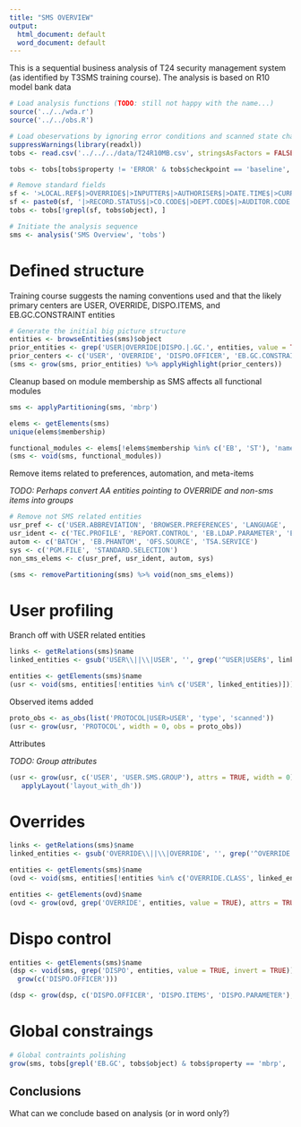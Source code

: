 ```yaml
---
title: "SMS OVERVIEW"
output:
  html_document: default
  word_document: default
---
```

This is a sequential business analysis of T24 security management system (as identified by T3SMS training course). The analysis is based on R10 model bank data

```r
# Load analysis functions (TODO: still not happy with the name...)
source('../../wda.r')
source('../../obs.R')

# Load obeservations by ignoring error conditions and scanned state changes
suppressWarnings(library(readxl))
tobs <- read.csv('../../../data/T24R10MB.csv', stringsAsFactors = FALSE)

tobs <- tobs[tobs$property != 'ERROR' & tobs$checkpoint == 'baseline', ]

# Remove standard fields
sf <- '>LOCAL.REF$|>OVERRIDE$|>INPUTTER$|>AUTHORISER$|>DATE.TIME$|>CURR.NO$'
sf <- paste0(sf, '|>RECORD.STATUS$|>CO.CODE$|>DEPT.CODE$|>AUDITOR.CODE|>AUDIT.DATE.TIME$')
tobs <- tobs[!grepl(sf, tobs$object), ]

# Initiate the analysis sequence
sms <- analysis('SMS Overview', 'tobs')
```

# Defined structure
Training course suggests the naming conventions used and that the likely primary centers are USER, OVERRIDE, DISPO.ITEMS, and EB.GC.CONSTRAINT entities

```r
# Generate the initial big picture structure
entities <- browseEntities(sms)$object
prior_entities <- grep('USER|OVERRIDE|DISPO.|.GC.', entities, value = TRUE)
prior_centers <- c('USER', 'OVERRIDE', 'DISPO.OFFICER', 'EB.GC.CONSTRAINTS')
(sms <- grow(sms, prior_entities) %>% applyHighlight(prior_centers))

```

Cleanup based on module membership as SMS affects all functional modules

```r

sms <- applyPartitioning(sms, 'mbrp')

elems <- getElements(sms)
unique(elems$membership)

functional_modules <- elems[!elems$membership %in% c('EB', 'ST'), 'name']
(sms <- void(sms, functional_modules))
```

Remove items related to preferences, automation, and meta-items

*TODO: Perhaps convert AA entities pointing to OVERRIDE and non-sms items into groups*

```r
# Remove not SMS related entities
usr_pref <- c('USER.ABBREVIATION', 'BROWSER.PREFERENCES', 'LANGUAGE', 'PRINTER.ID')
usr_ident <- c('TEC.PROFILE', 'REPORT.CONTROL', 'EB.LDAP.PARAMETER', 'EB.CHANNEL', 'EB.FILE.UPLOAD')
autom <- c('BATCH', 'EB.PHANTOM', 'OFS.SOURCE', 'TSA.SERVICE')
sys <- c('PGM.FILE', 'STANDARD.SELECTION')
non_sms_elems <- c(usr_pref, usr_ident, autom, sys)

(sms <- removePartitioning(sms) %>% void(non_sms_elems))
```

# User profiling

Branch off with USER related entities

```r
links <- getRelations(sms)$name
linked_entities <- gsub('USER\\||\\|USER', '', grep('^USER|USER$', links, value = TRUE))

entities <- getElements(sms)$name
(usr <- void(sms, entities[!entities %in% c('USER', linked_entities)]))
```

Observed items added

```r

proto_obs <- as_obs(list('PROTOCOL|USER>USER', 'type', 'scanned'))
(usr <- grow(usr, 'PROTOCOL', width = 0, obs = proto_obs))


```

Attributes

*TODO: Group attributes*

```r

(usr <- grow(usr, c('USER', 'USER.SMS.GROUP'), attrs = TRUE, width = 0) %>%
   applyLayout('layout_with_dh'))

```

# Overrides

```r
links <- getRelations(sms)$name
linked_entities <- gsub('OVERRIDE\\||\\|OVERRIDE', '', grep('^OVERRIDE|OVERRIDE$', links, value = TRUE))

entities <- getElements(sms)$name
(ovd <- void(sms, entities[!entities %in% c('OVERRIDE.CLASS', linked_entities)]))

entities <- getElements(ovd)$name
(ovd <- grow(ovd, grep('OVERRIDE', entities, value = TRUE), attrs = TRUE, width = 0))

```

# Dispo control

```r
entities <- getElements(sms)$name
(dsp <- void(sms, grep('DISPO', entities, value = TRUE, invert = TRUE)) %>%
  grow(c('DISPO.OFFICER')))

(dsp <- grow(dsp, c('DISPO.OFFICER', 'DISPO.ITEMS', 'DISPO.PARAMETER'), attrs = T, width = 0))

```

# Global constraings

```r

# Global contraints polishing
grow(sms, tobs[grepl('EB.GC', tobs$object) & tobs$property == 'mbrp', 'object'])

```

## Conclusions

What can we conclude based on analysis (or in word only?)

```r

```

